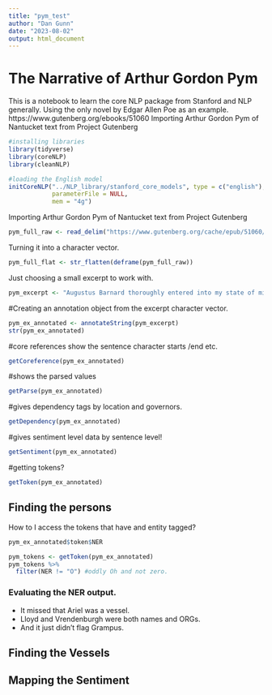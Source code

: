 ```yaml
---
title: "pym_test"
author: "Dan Gunn"
date: "2023-08-02"
output: html_document
---
```


# The Narrative of Arthur Gordon Pym
This is a notebook to learn the core NLP package from Stanford and NLP generally.
Using the only novel by Edgar Allen Poe as an example. 
https://www.gutenberg.org/ebooks/51060
Importing Arthur Gordon Pym of Nantucket text from Project Gutenberg

```r
#installing libraries
library(tidyverse)
library(coreNLP)
library(cleanNLP)

#loading the English model
initCoreNLP("../NLP_library/stanford_core_models", type = c("english"), 
            parameterFile = NULL, 
            mem = "4g")
```
Importing Arthur Gordon Pym of Nantucket text from Project Gutenberg
```r
pym_full_raw <- read_delim("https://www.gutenberg.org/cache/epub/51060/pg51060.txt", delim = "\t")
```
Turning it into a character vector.
```r
pym_full_flat <- str_flatten(deframe(pym_full_raw))
```
Just choosing a small excerpt to work with.
```r
pym_excerpt <- "Augustus Barnard thoroughly entered into my state of mind. It is probable, indeed, that our intimate communion, Augustus and mine, had resulted in a partial interchange of character. About eighteen months after the period of the Ariel's disaster, the firm of Lloyd and Vredenburgh (a house connected in some manner with the Messieurs Enderby, I believe, of Liverpool) were engaged in repairing and fitting out the brig Grampus of Philadelphia for a whaling voyage."
```
#Creating an annotation object from the excerpt character vector.
```r
pym_ex_annotated <- annotateString(pym_excerpt)
str(pym_ex_annotated)

```
#core references show the sentence character starts /end etc.
```r
getCoreference(pym_ex_annotated)
```
#shows the parsed values
```r
getParse(pym_ex_annotated)
```
#gives dependency tags by location and governors.
```r
getDependency(pym_ex_annotated)
```
#gives sentiment level data by sentence level!
```r
getSentiment(pym_ex_annotated)
```
#getting tokens? 
```r
getToken(pym_ex_annotated)
```
## Finding the persons
How to I access the tokens that have and entity tagged? 
```r
pym_ex_annotated$token$NER
```
```r
pym_tokens <- getToken(pym_ex_annotated)
pym_tokens %>%
  filter(NER != "O") #oddly Oh and not zero.
```
### Evaluating the NER output.
* It missed that Ariel was a vessel. 
* Lloyd and Vrendenburgh were both names and ORGs. 
* And it just didn't flag Grampus.


## Finding the Vessels


## Mapping the Sentiment
